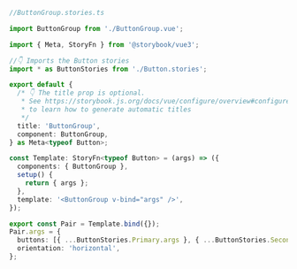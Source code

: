 ```ts
//ButtonGroup.stories.ts

import ButtonGroup from './ButtonGroup.vue';

import { Meta, StoryFn } from '@storybook/vue3';

//👇 Imports the Button stories
import * as ButtonStories from './Button.stories';

export default {
  /* 👇 The title prop is optional.
   * See https://storybook.js.org/docs/vue/configure/overview#configure-story-loading
   * to learn how to generate automatic titles
   */
  title: 'ButtonGroup',
  component: ButtonGroup,
} as Meta<typeof Button>;

const Template: StoryFn<typeof Button> = (args) => ({
  components: { ButtonGroup },
  setup() {
    return { args };
  },
  template: '<ButtonGroup v-bind="args" />',
});

export const Pair = Template.bind({});
Pair.args = {
  buttons: [{ ...ButtonStories.Primary.args }, { ...ButtonStories.Secondary.args }],
  orientation: 'horizontal',
};
```
